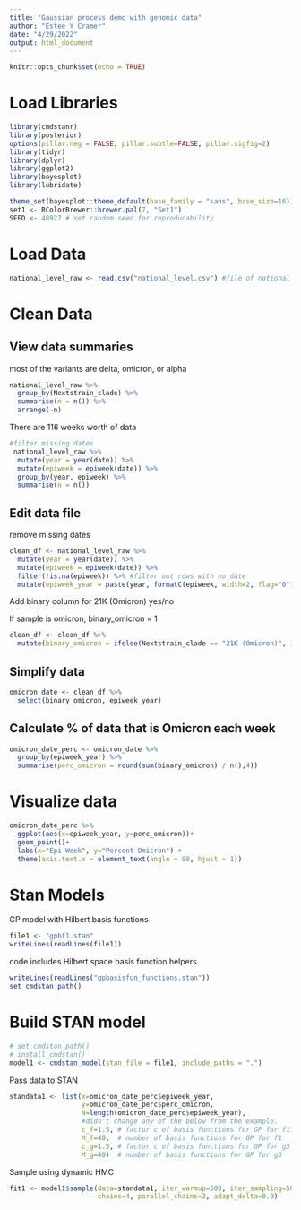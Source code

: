 ```yaml
---
title: "Gaussian process demo with genomic data"
author: "Estee Y Cramer"
date: "4/29/2022"
output: html_document
---
```


```r
knitr::opts_chunk$set(echo = TRUE)
```


# Load Libraries
```r
library(cmdstanr) 
library(posterior)
options(pillar.neg = FALSE, pillar.subtle=FALSE, pillar.sigfig=2)
library(tidyr) 
library(dplyr) 
library(ggplot2)
library(bayesplot)
library(lubridate)

theme_set(bayesplot::theme_default(base_family = "sans", base_size=16))
set1 <- RColorBrewer::brewer.pal(7, "Set1")
SEED <- 48927 # set random seed for reproducability
```


# Load Data
```r
national_level_raw <- read.csv("national_level.csv") #file of national level human genomic data samples. Filtered in the file "filtering genomic file.RMD"
``` 


# Clean Data

## View data summaries

most of the variants are delta, omicron, or alpha
```r
national_level_raw %>% 
  group_by(Nextstrain_clade) %>%
  summarise(n = n()) %>% 
  arrange(-n)
```


There are 116 weeks worth of data 
```r
#filter missing dates
 national_level_raw %>% 
  mutate(year = year(date)) %>%
  mutate(epiweek = epiweek(date)) %>%
  group_by(year, epiweek) %>%
  summarise(n = n()) 
```

## Edit data file 

remove missing dates 
```r
clean_df <- national_level_raw %>%
  mutate(year = year(date)) %>%
  mutate(epiweek = epiweek(date)) %>%
  filter(!is.na(epiweek)) %>% #filter out rows with no date 
  mutate(epiweek_year = paste(year, formatC(epiweek, width=2, flag="0"), sep="_"))
```

Add binary column for 21K (Omicron) yes/no

If sample is omicron, binary_omicron = 1
```r
clean_df <- clean_df %>% 
  mutate(binary_omicron = ifelse(Nextstrain_clade == "21K (Omicron)", 1, 0))
```


## Simplify data
```r
omicron_date <- clean_df %>%
  select(binary_omicron, epiweek_year)
```

## Calculate % of data that is Omicron each week
```r
omicron_date_perc <- omicron_date %>%
  group_by(epiweek_year) %>%
  summarise(perc_omicron = round(sum(binary_omicron) / n(),4)) 
```



# Visualize data
```r
omicron_date_perc %>%
  ggplot(aes(x=epiweek_year, y=perc_omicron))+
  geom_point()+
  labs(x="Epi Week", y="Percent Omicron") +
  theme(axis.text.x = element_text(angle = 90, hjust = 1))
```


# Stan Models

GP model with Hilbert basis functions
```r
file1 <- "gpbf1.stan"
writeLines(readLines(file1))
```

code includes Hilbert space basis function helpers
```r
writeLines(readLines("gpbasisfun_functions.stan"))
set_cmdstan_path()
```

# Build STAN model
```r
# set_cmdstan_path()
# install_cmdstan()
model1 <- cmdstan_model(stan_file = file1, include_paths = ".")
```


Pass data to STAN 
```r
standata1 <- list(x=omicron_date_perc$epiweek_year,
                  y=omicron_date_perc$perc_omicron,
                  N=length(omicron_date_perc$epiweek_year),
                  #didn't change any of the below from the example.
                  c_f=1.5, # factor c of basis functions for GP for f1. 
                  M_f=40,  # number of basis functions for GP for f1
                  c_g=1.5, # factor c of basis functions for GP for g3
                  M_g=40)  # number of basis functions for GP for g3

```


Sample using dynamic HMC
```r
fit1 <- model1$sample(data=standata1, iter_warmup=500, iter_sampling=500,
                      chains=4, parallel_chains=2, adapt_delta=0.9)
```


